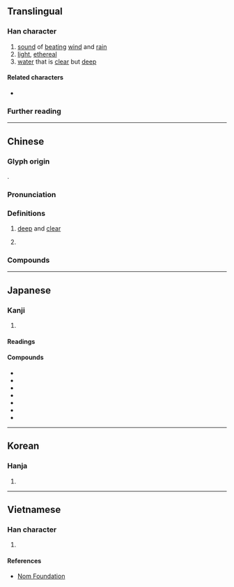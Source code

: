 {{also|潇}}
{{character info/new}}
==Translingual==

===Han character===
{{Han char|rn=85|rad=水|as=16|sn=19|four=34127|canj=ETLX|ids=⿰氵蕭}}

# [[sound]] of [[beat]]ing [[wind]] and [[rain]]
# [[light]], [[ethereal]]
# [[water]] that is [[clear]] but [[deep]]

====Related characters====
* {{l|mul|潇}} {{q|[[Simplified Chinese]]}}

===Further reading===
{{Han ref|kx=0660.080|dkj=18660|dj=1070.020|hdz=31782.020|uh=701F}}

----

==Chinese==
{{zh-forms|s=潇|alt=𤂣}}

===Glyph origin===
{{Han etym}}
{{Han compound|水|蕭|ls=psc|c1=s|c2=p|t1=water}}.

===Pronunciation===
{{zh-pron
|m=xiāo
|c=siu1
|mn=siau
|mn-t=siao1/siou1
|mn-t_note=siao1 - Shantou; siou1 - Chaozhou
|mc=
|oc=y
|cat=a,pn
}}

===Definitions===
{{zh-hanzi}}

# {{lb|zh|of [[water]]}} [[deep]] and [[clear]]
# {{zh-div|水}} {{place|zh|t={{w|Xiao River}}|river|p/Hunan|c/China}}

===Compounds===
{{zh-der|瀟水|瀟湘|瀟湘八景|瀟湘雨|瀟瀟|瀟瀟淅淅|瀟瀟颯颯|瀟灑|瀟灑自若|瀟灑風流|風姿瀟灑|風流瀟灑|洒洒瀟瀟|瀟散|瀟條|瀟森|瀟然|瀟爽|瀟瑟|瀟疏|瀟颯|瀟颾|灑灑瀟瀟|風流瀟洒|風瀟雨晦}}

----

==Japanese==

===Kanji===
{{ja-kanji|grade=|rs=水16}}

# {{defn|lang=ja|sort=水16}}

====Readings====
{{ja-readings
|goon=しち
|kanon=しつ
|on=しょう
|kun=きよし
}}

====Compounds====
{{der-top|Compounds with 瀟}}
* {{ja-r|瀟洒|しょうしゃ}}
* {{ja-r|瀟灑|しょうしゃ}}
* {{ja-r|瀟瀟|しょうしょう}}
* {{ja-r|瀟湘|しょうしょう}}
* {{ja-r|瀟湘君|しょうしょうくん}}
* {{ja-r|瀟湘八景|しょうしょうはっけい}}
* {{ja-r|瀟湘八景図|しょうしょうはっけいず}}
{{der-bottom}}

----

==Korean==

===Hanja===
{{ko-hanja|소}}

# {{defn|lang=ko|sort=水16}}

----

==Vietnamese==

===Han character===
{{vi-readings|rs=水16|reading=tiêu}}

# {{defn|lang=vi|sort=水16}}

====References====
*[http://nomfoundation.org/common/nom_details.php?codepoint=701f Nom Foundation]